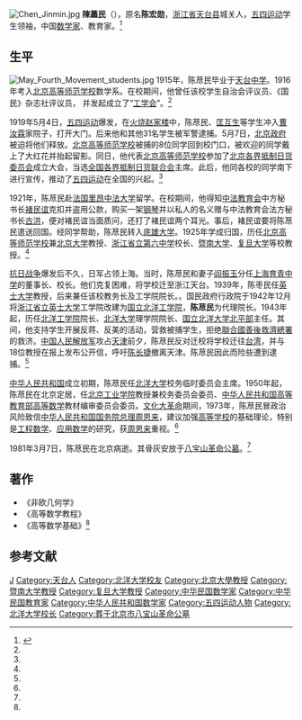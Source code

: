[[File:Chen_Jinmin.jpg|thumb]]
'''陳藎民'''（{{bd|1895年||1981年|3月7日}}），原名'''陈宏勋'''，[[浙江省|浙江省]][[天台县|天台县]]城关人，[[五四运动|五四运动]]学生领袖，中国[[数学家|数学家]]、教育家。<ref name=tt>{{Cite web |url=http://video4.zjol.com.cn/ttnews/ttswhmr/chenjinmin.htm |title=数学教育家陈荩民，天台名人，于2012-7-19查阅 |access-date=2012-07-20 |archive-url=https://web.archive.org/web/20160304134629/http://video4.zjol.com.cn/ttnews/ttswhmr/chenjinmin.htm |archive-date=2016-03-04 |dead-url=yes }}</ref>

==生平==
[[File:May_Fourth_Movement_students.jpg|thumb]]
1915年，陈荩民毕业于[[天台中学|天台中学]]。1916年考入[[北京高等师范学校|北京高等师范学校]]数学系。在校期间，他曾任该校学生自治会评议员、《国民》杂志社评议员， 并发起成立了“[[工学会|工学会]]”。<ref name=tt/>

1919年5月4日，[[五四运动|五四运动]]爆发，在[[火烧赵家楼|火烧赵家楼]]中，陈荩民、[[匡互生|匡互生]]等学生冲入[[曹汝霖|曹汝霖]]家院子，打开大门。后来他和其他31名学生被军警逮捕。5月7日，[[北京政府|北京政府]]被迫将他们释放。[[北京高等师范学校|北京高等师范学校]]被捕的8位同学回到校门口，被欢迎的同学戴上了大红花并抬起留影。同日，他代表[[北京高等师范学校|北京高等师范学校]]参加了[[北京各界抵制日货委员会|北京各界抵制日货委员会]]成立大会，当选[[全国各界抵制日货联合会|全国各界抵制日货联合会]]主席。此后，他同各校的同学南下进行宣传，推动了[[五四运动|五四运动]]在全国的兴起。<ref name=tt/>

1921年，陈荩民赴[[法国|法国]][[里昂中法大学|里昂中法大学]]留学。在校期间，他得知[[中法教育会|中法教育会]]中方秘书长[[褚民谊|褚民谊]]克扣并盗用公款，购买一架[[钢琴|钢琴]]并以私人的名义赠与中法教育会法方秘书长[[古洪|古洪]]，便对褚民谊当面质问，还打了褚民谊两个耳光。事后，褚民谊要将陈荩民遣送回国。经同学帮助，陈荩民转入[[底雄大学|底雄大学]]。1925年学成归国，历任[[北京高等师范学校|北京高等师范学校]]兼[[北京大学|北京大学]]教授、[[浙江省立第六中学|浙江省立第六中学]]校长、[[暨南大学|暨南大学]]、[[复旦大学|复旦大学]]等校教授。<ref name=tt/>

[[抗日战争|抗日战争]]爆发后不久，日军占领上海。当时，陈荩民和妻子[[阎振玉|阎振玉]]分任[[上海|上海]][[育青中学|育青中学]]的董事长、校长。他们克复困难，将学校迁至浙江天台。1939年，陈枣民任[[英士大学|英士大学]]教授，后来兼任该校教务长及工学院院长。。国民政府行政院于1942年12月将[[浙江省立英士大学|浙江省立英士大学]]工学院改建为[[国立北洋工学院|国立北洋工学院]]，'''陈荩民'''为代理院长。1943年起，历任[[北洋工学院|北洋工学院]]院长、[[北洋大学|北洋大学]]理学院院长、[[国立北洋大学北平部|国立北洋大学北平部]]主任。其间，他支持学生开展反蒋、反美的活动，营救被捕学生，拒绝[[聯合國善後救濟總署|聯合國善後救濟總署]]的救济。[[中国人民解放军|中国人民解放军]]攻占[[天津|天津]]前夕，陈荩民反对迁校将学校迁往[[台湾|台湾]]，并与18位教授在报上发布公开信，呼吁{{Link-de|城防司令|Stadtkommandant}}[[陈长捷|陈长捷]]撤离天津。陈荩民因此而险些遭到逮捕。<ref name=tt/>

[[中华人民共和国|中华人民共和国]]成立初期，陈荩民任[[北洋大学|北洋大学]]校务临时委员会主席。1950年起，陈荩民在北京定居，任[[北京工业学院|北京工业学院]]教授兼校务委员会委员、[[中华人民共和国高等教育部|中华人民共和国高等教育部]][[高等数学|高等数学]]教材编审委员会委员。[[文化大革命|文化大革命]]期间，1973年，陈荩民冒政治风险致信[[中华人民共和国国务院总理|中华人民共和国国务院总理]][[周恩来|周恩来]]，建议加强[[高等学校|高等学校]]的基础理论，特别是[[工程数学|工程数学]]、[[应用数学|应用数学]]的研究，获[[周恩来|周恩来]]重视。<ref name=tt/>

1981年3月7日，陈荩民在北京病逝。其骨灰安放于[[八宝山革命公墓|八宝山革命公墓]]。<ref name=tt/>

==著作==
*《非欧几何学》
*《高等数学教程》
*《高等数学基础》<ref name=tt/>

==参考文献==
{{reflist}}

{{DEFAULTSORT:Chen陈}}
[[Category:陈姓|J]]
[[Category:天台人|Category:天台人]]
[[Category:北洋大学校友|Category:北洋大学校友]]
[[Category:北京大學教授|Category:北京大學教授]]
[[Category:暨南大学教授|Category:暨南大学教授]]
[[Category:复旦大学教授|Category:复旦大学教授]]
[[Category:中华民国数学家|Category:中华民国数学家]]
[[Category:中华民国教育家|Category:中华民国教育家]]
[[Category:中华人民共和国数学家|Category:中华人民共和国数学家]]
[[Category:五四运动人物|Category:五四运动人物]]
[[Category:北洋大学校长|Category:北洋大学校长]]
[[Category:葬于北京市八宝山革命公墓|Category:葬于北京市八宝山革命公墓]]